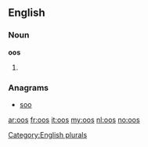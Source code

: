{{see also|OOS}}
==English==

===Noun===
'''oos'''

# {{plural of|[[oo]]}}

===Anagrams===
* [[soo#English|soo]]

[[Category:English plurals]]

[[ar:oos]]
[[fr:oos]]
[[it:oos]]
[[my:oos]]
[[nl:oos]]
[[no:oos]]